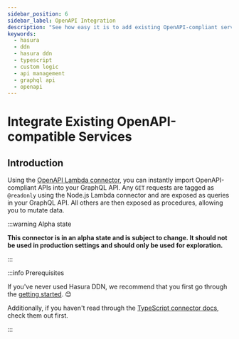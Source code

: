 ```yaml
---
sidebar_position: 6
sidebar_label: OpenAPI Integration
description: "See how easy it is to add existing OpenAPI-compliant services to your GraphQL API."
keywords:
  - hasura
  - ddn
  - hasura ddn
  - typescript
  - custom logic
  - api management
  - graphql api
  - openapi
---
```



# Integrate Existing OpenAPI-compatible Services

## Introduction

Using the [OpenAPI Lambda connector](https://github.com/hasura/ndc-open-api-lambda), you can instantly import
OpenAPI-compliant APIs into your GraphQL API. Any `GET` requests are tagged as `@readonly` using the Node.js Lambda
connector and are exposed as queries in your GraphQL API. All others are then exposed as procedures, allowing you to
mutate data.

:::warning Alpha state

**This connector is in an alpha state and is subject to change. It should not be used in production settings and should
only be used for exploration.**

:::

:::info Prerequisites

If you've never used Hasura DDN, we recommend that you first go through the
[getting started](/getting-started/overview.mdx). 😊

Additionally, if you haven't read through the [TypeScript connector docs](/business-logic/typescript.mdx), check them
out first.

:::
